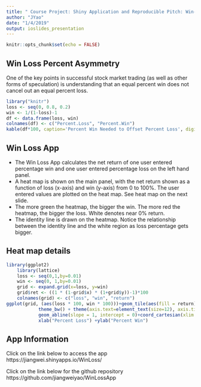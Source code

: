 ```yaml
---
title: " Course Project: Shiny Application and Reproducible Pitch: Win-Loss Calculator"
author: "JYao"
date: "1/4/2019"
output: ioslides_presentation
---
```


```r
knitr::opts_chunk$set(echo = FALSE)
```

## Win Loss Percent Asymmetry

One of the key points in successful stock market trading (as well as other forms of speculation) is understanding that an equal percent win does not cancel out an equal percent loss.
```r
library("knitr")
loss <- seq(0, 0.8, 0.2)
win <- 1/(1-loss)-1
df <- data.frame(loss, win)
colnames(df) <- c("Percent.Loss", "Percent.Win")
kable(df*100, caption='Percent Win Needed to Offset Percent Loss', digits = 0, align = "c")
```

## Win Loss App

- The Win Loss App calculates the net return of one user entered percentage win and one user entered percentage loss on the left hand panel. 
- A heat map is shown on the main panel, with the net return shown as a function of loss (x-axis) and win (y-axis) from 0 to 100%. The user entered values are plotted on the heat map. See heat map on the next slide. 
- The more green the heatmap, the bigger the win. The more red the heatmap, the bigger the loss. White denotes near 0% return. 
- The identity line is drawn on the heatmap. Notice the relationship between the identity line and the white region as loss percentage gets bigger. 

## Heat map details

```r
library(ggplot2)
    library(lattice)
    loss <- seq(0,1,by=0.01)
    win <- seq(0, 1,by=0.01)
    grid <- expand.grid(x=loss, y=win)
    grid$ret <- ((1 * (1-grid$x) * (1+grid$y))-1)*100       
    colnames(grid) <- c("loss", "win", "return")
ggplot(grid, (aes(loss * 100, win * 100)))+geom_tile(aes(fill = return))+scale_fill_gradient2(low = "red", mid = "white", high = "green")+
            theme_bw() + theme(axis.text=element_text(size=12), axis.title=element_text(size=14,face="bold"))+
            geom_abline(slope = 1, intercept = 0)+coord_cartesian(xlim = c(0,100), ylim = c(0,100))+scale_y_continuous(expand = c(0,0))+scale_x_continuous(expand = c(0,0))+
            xlab("Percent Loss") +ylab("Percent Win")
```

## App Information

Click on the link below to access the app  
https://jiangwei.shinyapps.io/WinLoss/

Click on the link below for the github repository
https://github.com/jiangweiyao/WinLossApp


